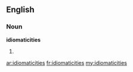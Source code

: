 ==English==

===Noun===
'''idiomaticities'''

# {{plural of|[[idiomaticity]]}}

[[ar:idiomaticities]]
[[fr:idiomaticities]]
[[my:idiomaticities]]